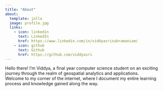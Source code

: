 ```yaml
---
title: "About"
about:
  template: jolla
  image: profile.jpg
  links:
    - icon: linkedin
      text: LinkedIn
      href: https://www.linkedin.com/in/viddyasrisubramaniam/
    - icon: github
      text: Github
      href: https://github.com/viddyasri
---
```


Hello there! I'm Viddya, a final year computer science student on an exciting journey through the realm of geospatial analytics and applications. Welcome to my corner of the internet, where I document my entire learning process and knowledge gained along the way.

